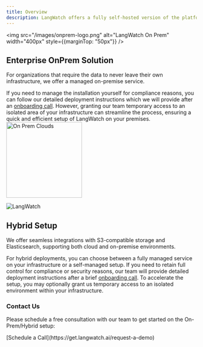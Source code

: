 ```yaml
---
title: Overview
description: LangWatch offers a fully self-hosted version of the platform for companies that require strict data control and compliance.
---
```


<img src="/images/onprem-logo.png" alt="LangWatch On Prem" width="400px" style={{marginTop: "50px"}} />

## Enterprise OnPrem Solution

For organizations that require the data to never leave their own infrastructure, we offer a managed on-premise service.

If you need to manage the installation yourself for compliance reasons, you can follow our detailed deployment instructions which we will provide after an [onboarding call](https://meetings-eu1.hubspot.com/manouk-draisma). However, granting our team temporary access to an isolated area of your infrastructure can streamline the process, ensuring a quick and efficient setup of LangWatch on your premises.
<img src="/images/onprem-clouds.png" alt="On Prem Clouds" width="200px" />

<img
  className="block"
  src="/images/architecture-onprem-simple.png"
  alt="LangWatch"
/>


## Hybrid Setup

We offer seamless integrations with S3-compatible storage and Elasticsearch, supporting both cloud and on-premise environments.

For hybrid deployments, you can choose between a fully managed service on your infrastructure or a self-managed setup. If you need to retain full control for compliance or security reasons, our team will provide detailed deployment instructions after a brief [onboarding call](https://meetings-eu1.hubspot.com/manouk-draisma). To accelerate the setup, you may optionally grant us temporary access to an isolated environment within your infrastructure.

### Contact Us

Please schedule a free consultation with our team to get started on the On-Prem/Hybrid setup:

<div style={{fontSize: "18px", marginBottom: "56px"}}>
[Schedule a Call](https://get.langwatch.ai/request-a-demo)
</div>
